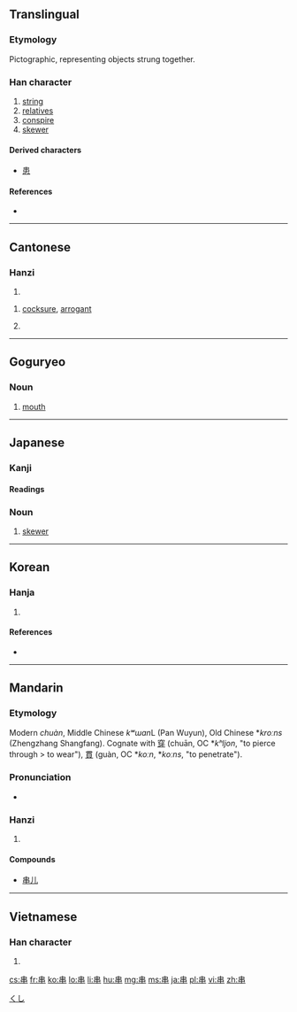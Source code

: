 ==Translingual==

===Etymology===
Pictographic, representing objects strung together.

===Han character===
{{Han char|rn=2|rad=丨|as=06|sn=7|four=5000<sub>6</sub>|canj=中中 (LL)}}

# [[string]]
# [[relatives]]
# [[conspire]]
# [[skewer]]

====Derived characters====
* [[患]]

====References====
* {{Han ref|kx=0080.020|dkj=00080|dj=0162.030|hdz=10030.020|uh=4E32|ud=20018|bh=A6EA|bd=42730}}

----

==Cantonese==

===Hanzi===
{{yue-hanzi|jyut=|y=chyun3, gwaan3}}

# {{defn|lang=yue|sort=丨06}}

# {{slang|lang=yue}} [[cocksure]], [[arrogant]]
# {{slang|lang=yue}} {{l|en|sarcastic}}

----

== Goguryeo  ==
=== Noun ===
{{head|zkg|noun|tr=kuaür}}

# [[mouth]]

----

==Japanese==

===Kanji===
{{ja-kanji|grade=7|rs=丨06}}

====Readings====
{{ja-readings
|on=[[かん]] (kan), [[けん]] (ken), [[せん]] (sen)
|kun=[[くし]] (kushi), [[つらぬく]] (串く, tsuranuku)
}}

===Noun===
{{ja-noun|k|hira=くし|rom=kushi}}

# [[skewer]]

[[Category:ja:Cooking|くし]]

----

==Korean==

===Hanja===
{{ko-hanja|hangeul=[[곶]], [[관]], [[천]], [[찬]]|rv=got, gwan, cheon, chan|mr=kot, kwan, ch'ŏn, ch'an|eumhun=[[땅 이름]], [[꿸]], [[꿰미]], [[꼬챙이]]|ehrv=ttang ireum, kkwel, kkwemi, kkochaengi|ehmr=ttang irǔm, kkwel, kkwemi,, kkoch'aengi|ehy=}}

# {{defn|lang=ko|sort=丨06}}

====References====
* {{Hanja ref|nav=8116}}

----

==Mandarin==

===Etymology===
Modern ''chuàn'', Middle Chinese ''kʷɯan''L (Pan Wuyun), Old Chinese *''kroːns'' (Zhengzhang Shangfang). Cognate with [[穿]] (chuān, OC *''kʰljon'', "to pierce through > to wear"), [[貫]] (guàn, OC *''koːn'', *''koːns'', "to penetrate"). 

===Pronunciation===
* {{audio|Zh-chuàn.ogg|Audio}}

===Hanzi===
{{cmn-hanzi|pin=[[chuàn]] ([[chuan4]])|wg=ch'uan<sup>4</sup>}}

# {{defn|lang=cmn|sort=丨06}}

====Compounds====
* [[串儿]]

----

==Vietnamese==

===Han character===
{{vi-hantu|[[xuyến]], [[quán]], [[xiên]], [[xuyên]]|rs=丨06}}

# {{defn|lang=vi|sort=丨06}}

[[cs:串]]
[[fr:串]]
[[ko:串]]
[[lo:串]]
[[li:串]]
[[hu:串]]
[[mg:串]]
[[ms:串]]
[[ja:串]]
[[pl:串]]
[[vi:串]]
[[zh:串]]